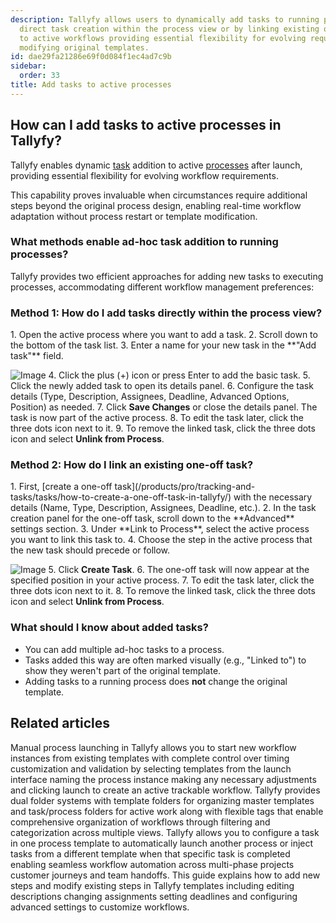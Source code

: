 ```yaml
---
description: Tallyfy allows users to dynamically add tasks to running processes through
  direct task creation within the process view or by linking existing one-off tasks
  to active workflows providing essential flexibility for evolving requirements without
  modifying original templates.
id: dae29fa21286e69f0d084f1ec4ad7c9b
sidebar:
  order: 33
title: Add tasks to active processes
---
```



## How can I add tasks to active processes in Tallyfy?

Tallyfy enables dynamic [task](/products/pro/tracking-and-tasks/tasks/) addition to active [processes](/products/pro/tracking-and-tasks/processes/) after launch, providing essential flexibility for evolving workflow requirements.

This capability proves invaluable when circumstances require additional steps beyond the original process design, enabling real-time workflow adaptation without process restart or template modification.

### What methods enable ad-hoc task addition to running processes?

Tallyfy provides two efficient approaches for adding new tasks to executing processes, accommodating different workflow management preferences:

### Method 1: How do I add tasks directly within the process view?

<Steps>
1. Open the active process where you want to add a task.
2. Scroll down to the bottom of the task list.
3. Enter a name for your new task in the **"Add task"** field.

   ![Image](https://screenshots.tallyfy.com/tallyfy%2Fpro%2Fdesktop-light-add-task-to-ongoing-process.png)
4. Click the plus (+) icon or press Enter to add the basic task.
5. Click the newly added task to open its details panel.
6. Configure the task details (Type, Description, Assignees, Deadline, Advanced Options, Position) as needed.
7. Click **Save Changes** or close the details panel. The task is now part of the active process.
8. To edit the task later, click the three dots icon next to it.
9. To remove the linked task, click the three dots icon and select **Unlink from Process**.
</Steps>

### Method 2: How do I link an existing one-off task?

<Steps>
1. First, [create a one-off task](/products/pro/tracking-and-tasks/tasks/how-to-create-a-one-off-task-in-tallyfy/) with the necessary details (Name, Type, Description, Assignees, Deadline, etc.).
2. In the task creation panel for the one-off task, scroll down to the **Advanced** settings section.
3. Under **Link to Process**, select the active process you want to link this task to.
4. Choose the step in the active process that the new task should precede or follow.

   ![Image](https://screenshots.tallyfy.com/tallyfy%2Fpro%2Fdesktop-light-link-a-oneoff-task.png)
5. Click **Create Task**.
6. The one-off task will now appear at the specified position in your active process.
7. To edit the task later, click the three dots icon next to it.
8. To remove the linked task, click the three dots icon and select **Unlink from Process**.
</Steps>

### What should I know about added tasks?
*   You can add multiple ad-hoc tasks to a process.
*   Tasks added this way are often marked visually (e.g., "Linked to") to show they weren't part of the original template.
*   Adding tasks to a running process does **not** change the original template.


## Related articles
<CardGrid>
<LinkTitleCard header="<b>Launching > Launch manually</b>" href="/products/pro/launching/how-can-i-launch-a-process-in-tallyfy/" > Manual process launching in Tallyfy allows you to start new workflow instances from existing templates with complete control over timing customization and validation by selecting templates from the launch interface naming the process instance making any necessary adjustments and clicking launch to create an active trackable workflow. </LinkTitleCard>
<LinkTitleCard header="<b>Tasks View > Organize tasks and processes into folders</b>" href="/products/pro/tracking-and-tasks/tasks-view/how-can-i-add-tasks-to-folders-in-tallyfy/" > Tallyfy provides dual folder systems with template folders for organizing master templates and task/process folders for active work along with flexible tags that enable comprehensive organization of workflows through filtering and categorization across multiple views. </LinkTitleCard>
<LinkTitleCard header="<b>Launching > Launch another process when a task is completed</b>" href="/products/pro/launching/launch-process-when-task-is-completed/" > Tallyfy allows you to configure a task in one process template to automatically launch another process or inject tasks from a different template when that specific task is completed enabling seamless workflow automation across multi-phase projects customer journeys and team handoffs. </LinkTitleCard>
<LinkTitleCard header="<b>Edit Templates > Edit steps</b>" href="/products/pro/documenting/templates/edit-templates/edit-steps/" > This guide explains how to add new steps and modify existing steps in Tallyfy templates including editing descriptions changing assignments setting deadlines and configuring advanced settings to customize workflows. </LinkTitleCard>
</CardGrid>